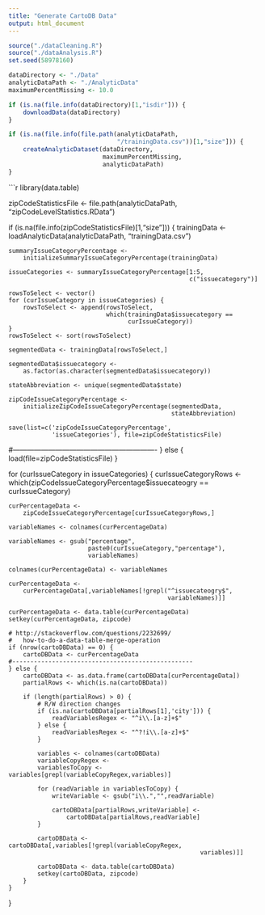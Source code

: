```yaml
---
title: "Generate CartoDB Data"
output: html_document
---
```


```r
source("./dataCleaning.R")
source("./dataAnalysis.R")
set.seed(58978160)

dataDirectory <- "./Data"
analyticDataPath <- "./AnalyticData"
maximumPercentMissing <- 10.0

if (is.na(file.info(dataDirectory)[1,"isdir"])) {
    downloadData(dataDirectory)
}

if (is.na(file.info(file.path(analyticDataPath,
                              "/trainingData.csv"))[1,"size"])) {
    createAnalyticDataset(dataDirectory,
                          maximumPercentMissing,
                          analyticDataPath)
}
```

```r
library(data.table)

zipCodeStatisticsFile <- file.path(analyticDataPath,
                                   "zipCodeLevelStatistics.RData")

if (is.na(file.info(zipCodeStatisticsFile)[1,"size"])) {
    trainingData <- loadAnalyticData(analyticDataPath,
                                     "trainingData.csv")

    summaryIssueCategoryPercentage <-
        initializeSummaryIssueCategoryPercentage(trainingData)

    issueCategories <- summaryIssueCategoryPercentage[1:5,
                                                      c("issuecategory")]

    rowsToSelect <- vector()
    for (curIssueCategory in issueCategories) {
        rowsToSelect <- append(rowsToSelect,
                               which(trainingData$issuecategory ==
                                     curIssueCategory))
    }
    rowsToSelect <- sort(rowsToSelect)

    segmentedData <- trainingData[rowsToSelect,]

    segmentedData$issuecategory <-
        as.factor(as.character(segmentedData$issuecategory))

    stateAbbreviation <- unique(segmentedData$state)

    zipCodeIssueCategoryPercentage <- 
        initializeZipCodeIssueCategoryPercentage(segmentedData,
                                                 stateAbbreviation)

    save(list=c('zipCodeIssueCategoryPercentage',
                'issueCategories'), file=zipCodeStatisticsFile)
#-------------------------------------------------------------
} else {
    load(file=zipCodeStatisticsFile)
}

for (curIssueCategory in issueCategories) {
    curIssueCategoryRows <-
        which(zipCodeIssueCategoryPercentage$issuecateogry ==
              curIssueCategory)

    curPercentageData <- 
        zipCodeIssueCategoryPercentage[curIssueCategoryRows,]

    variableNames <- colnames(curPercentageData)
    
    variableNames <- gsub("percentage",
                          paste0(curIssueCategory,"percentage"),
                          variableNames)
    
    colnames(curPercentageData) <- variableNames

    curPercentageData <-
        curPercentageData[,variableNames[!grepl("^issuecateogry$",
                                                variableNames)]]
    
    curPercentageData <- data.table(curPercentageData)
    setkey(curPercentageData, zipcode)

    # http://stackoverflow.com/questions/2232699/
    #   how-to-do-a-data-table-merge-operation
    if (nrow(cartoDBData) == 0) {
        cartoDBData <- curPercentageData
    #--------------------------------------------------
    } else {
        cartoDBData <- as.data.frame(cartoDBData[curPercentageData])
        partialRows <- which(is.na(cartoDBData))
        
        if (length(partialRows) > 0) {
            # R/W direction changes
            if (is.na(cartoDBData[partialRows[1],'city'])) {
                readVariablesRegex <- "^i\\.[a-z]+$" 
            } else {
                readVariablesRegex <- "^?!i\\.[a-z]+$" 
            }
            
            variables <- colnames(cartoDBData)
            variableCopyRegex <- 
            variablesToCopy <- variables[grepl(variableCopyRegex,variables)]
            
            for (readVariable in variablesToCopy) {
                writeVariable <- gsub("i\\.","",readVariable)
                
                cartoDBData[partialRows,writeVariable] <-
                    cartoDBData[partialRows,readVariable]
            }
            
            cartoDBData <- cartoDBData[,variables[!grepl(variableCopyRegex,
                                                         variables)]]
            
            cartoDBData <- data.table(cartoDBData)
            setkey(cartoDBData, zipcode)
        }
    }
}
